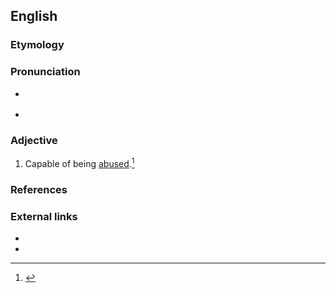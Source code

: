 ==English==

===Etymology===
{{suffix|abuse|able}}

===Pronunciation===
* {{a|RP}} {{IPA|/əˈbjuː.zə.bl̩/}}
* {{a|US}} {{IPA|/əˈbju.zə.bl̩/}}

===Adjective===
{{en-adj}}

# Capable of being [[abuse]]d.{{defdate|First attested in the mid 17<sup>th</sup> century.}}<ref name=SOED>{{reference-book | last =| first = | authorlink =  | coauthors =  | editor =Brown, Lesley  | others =  | title = The Shorter Oxford English Dictionary | origdate =  | origyear = 1933| origmonth =  | url =  | format =  | accessdate =  | accessyear =  | accessmonth =  | edition = 5th | date =  | year =2003| month =  | publisher =Oxford University Press  | location =Oxford, UK | language =  | id =  | doi = | isbn =978-0-19-860575-7 | lccn = | ol = | pages =10| chapter =  | chapterurl =  | quote =}}</ref>

===References===
<references/>

===External links===
* {{R:Webster 1913}}
* {{R:Century 1911}}